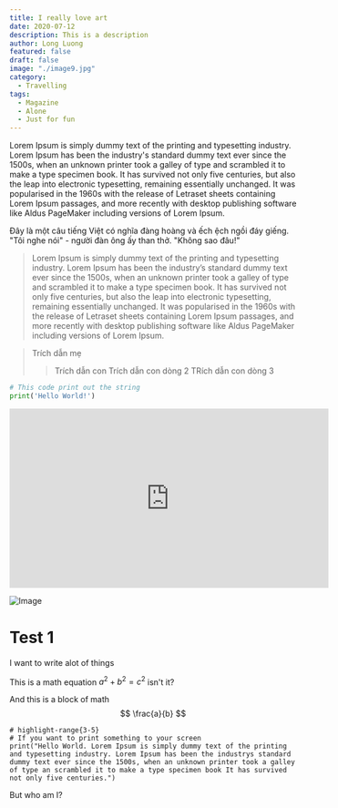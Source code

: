 ```yaml
---
title: I really love art
date: 2020-07-12
description: This is a description
author: Long Luong
featured: false
draft: false
image: "./image9.jpg"
category:
  - Travelling
tags:
  - Magazine
  - Alone
  - Just for fun
---
```


Lorem Ipsum is simply dummy text of the printing and typesetting industry. Lorem Ipsum has been the industry's standard dummy text ever since the 1500s, when an unknown printer took a galley of type and scrambled it to make a type specimen book. It has survived not only five centuries, but also the leap into electronic typesetting, remaining essentially unchanged. It was popularised in the 1960s with the release of Letraset sheets containing Lorem Ipsum passages, and more recently with desktop publishing software like Aldus PageMaker including versions of Lorem Ipsum.

Đây là một câu tiếng Việt có nghĩa đàng hoàng và ếch ệch ngồi đáy giếng.
"Tôi nghe nói" - người đàn ông ấy than thở.
"Không sao đâu!"

> Lorem Ipsum is simply dummy text of the printing and typesetting industry. Lorem Ipsum has been the industry’s standard dummy text ever since the 1500s, when an unknown printer took a galley of type and scrambled it to make a type specimen book. It has survived not only five centuries, but also the leap into electronic typesetting, remaining essentially unchanged. It was popularised in the 1960s with the release of Letraset sheets containing Lorem Ipsum passages, and more recently with desktop publishing software like Aldus PageMaker including versions of Lorem Ipsum.

> Trích dẫn mẹ
>> Trích dẫn con 
>> Trích dẫn con dòng 2
>> TRích dẫn con dòng 3

```python
# This code print out the string
print('Hello World!')
```
<iframe width="560" height="315" src="https://www.youtube.com/embed/6TQeshAgDnk" title="YouTube video player" frameborder="0" allow="accelerometer; autoplay; clipboard-write; encrypted-media; gyroscope; picture-in-picture; web-share" allowfullscreen></iframe>


![Image](./image9.jpg)

# Test 1

I want to write alot of things

This is a math equation $a^2 + b^2 = c^2$ isn't it?

And this is a block of math
$$
\frac{a}{b}
$$

```python{numberLines: true}
# highlight-range{3-5}
# If you want to print something to your screen
print("Hello World. Lorem Ipsum is simply dummy text of the printing and typesetting industry. Lorem Ipsum has been the industrys standard dummy text ever since the 1500s, when an unknown printer took a galley of type an scrambled it to make a type specimen book It has survived not only five centuries.")
```

But who am I?